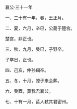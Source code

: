 

襄公·三十一年

一、三十有一年，春，王正月。

二、夏，六月，辛巳，公薨于楚宫。

楚宫，非正也。

三、秋，九月，癸巳，子野卒。

子卒日，正也。

四、己亥，仲孙羯卒。

五、冬，十月，滕子来会葬。

六、癸酉，葬我君襄公。

七、十有一月，莒人弒其君密州。

